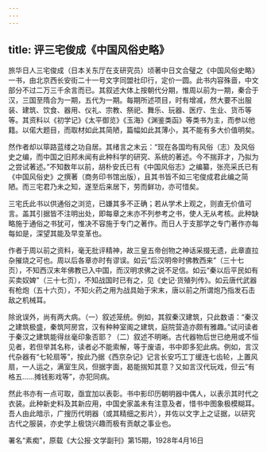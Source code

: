 ```yaml
---
---
---
```

title: 评三宅俊成《中国风俗史略》
---




旅华日人三宅俊成（日本关东厅在支研究员）顷著中日文合璧之《中国风俗史略》一书，由北京西长安街二十一号文字同盟社印行，定价一圆。此书内容殊啬，中文部分不过二万三千余言而已。其叙述大体上按朝代分期，惟周以前为一期，秦合于汉，三国至隋合为一期，五代为一期。每期所述项目，时有增减，然大要不出服装、建筑、饮食、器用、仪礼、宗教、祭祀、舞乐、玩器、医疗、生业、货币等等。其资料以《初学记》《太平御览》《玉海》《渊鉴类函》等类书为主，而参以他籍。以偌大题目，而取材如此其简陋，篇幅如此其薄小，其不能有多大价值明矣。

然作者却以筚路蓝缕之功自居。其绪言之末云：“现在各国均有风俗（志）及风俗史之编，而中国之旧邦未闻有此种科学的研究、系统的著述。今不揣菲才，乃拟为之尝试著述。”不知数年以前，胡朴安氏已有《中国风俗志》之编纂，张亮采氏已有《中国风俗史》之撰著（商务印书馆出版），且其书皆不如三宅俊成君此编之简陋。而三宅君乃未之知，遂至后来居下，劳而鲜功，亦可惜矣。

三宅氏此书以供通俗之浏览，已嫌其多不正确；若从学术上观之，则直无价值可言。盖其引据皆不注明出处，即每章之末亦不列参考之书，使人无从考核。此种缺略施于通俗之书犹可，惟决不容施于专门之著作。而日人于支那学之专门著作亦每每如是，深望其能及早变革也。

作者于周以前之资料，毫无批评精神，故三皇五帝创物之神话采掇无遗，此章直拉杂摧烧之可也。周以后各章亦时有谬误。如云“后汉明帝时佛教西来”（三十七页），不知西汉末年佛教已入中国，而汉明求佛之说不足信。如云“秦以后平民如有买卖奴婢”（三十七页），不知战国时已有之，见《史记·货殖列传》。如云唐代武器有枪炮（五十六页），不知火药之用为战具始于宋末，唐以前之所谓炮乃指发石击敌之机械耳。

除讹误外，尚有两大病。（一）叙述笼统。例如，其叙秦汉建筑，只此数语：“秦汉之建筑极盛，秦筑阿房宫，汉有种种室阁之建筑，庭院营造亦颇有雅趣。”试问读者于秦汉之建筑能得丝毫印象否耶？（二）叙述不明晰。古代器物后世已绝用或不恒见者，若但举其名称，读者必不能索解，等于废语，书中即多犯此病。例如，言汉代杂器有“七轮扇等”，按此乃据《西京杂记》记言长安巧工丁缓连七齿轮，上置风扇，一人运之，满室生风，但据字面，曷能揣知其意？又如言汉代玩戏，但云“有格五……摊钱影戏等”，亦犯同病。

然此书亦有一点可取，亟宜加以表彰。书中影印历朝明器中偶人，以表示其时代之衣装。此种新史料及其新应用，中国史家盖未有注意及者，惜书中图象极模糊耳。吾人由此暗示，广搜历代明器（或其精细之影片），并佐以文字上之证据，以研究古代之服装，亦史学上极饶兴趣而极有贡献之事业也。





署名“素痴”，原载《大公报·文学副刊》第15期，1928年4月16日